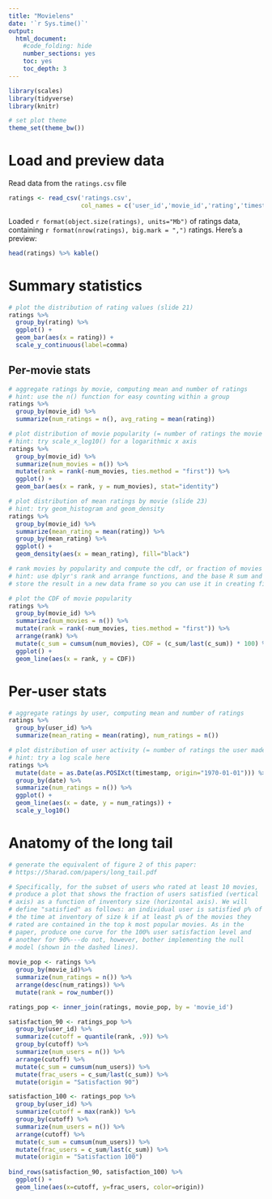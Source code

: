 ```yaml
---
title: "Movielens"
date: '`r Sys.time()`'
output:
  html_document:
    #code_folding: hide
    number_sections: yes
    toc: yes
    toc_depth: 3
---
```


```r
library(scales)
library(tidyverse)
library(knitr)

# set plot theme
theme_set(theme_bw())

```

# Load and preview data

Read data from the `ratings.csv` file
```r
ratings <- read_csv('ratings.csv',
                    col_names = c('user_id','movie_id','rating','timestamp'))
```

Loaded `r format(object.size(ratings), units="Mb")` of ratings data, containing `r format(nrow(ratings), big.mark = ",")` ratings. Here's a preview:
```r
head(ratings) %>% kable()
```

# Summary statistics

```r
# plot the distribution of rating values (slide 21)
ratings %>%
  group_by(rating) %>%
  ggplot() +
  geom_bar(aes(x = rating)) +
  scale_y_continuous(label=comma)
```

## Per-movie stats

```r
# aggregate ratings by movie, computing mean and number of ratings
# hint: use the n() function for easy counting within a group
ratings %>%
  group_by(movie_id) %>%
  summarize(num_ratings = n(), avg_rating = mean(rating))
```

```r
# plot distribution of movie popularity (= number of ratings the movie received)
# hint: try scale_x_log10() for a logarithmic x axis
ratings %>%
  group_by(movie_id) %>%
  summarize(num_movies = n()) %>%
  mutate(rank = rank(-num_movies, ties.method = "first")) %>%
  ggplot() +
  geom_bar(aes(x = rank, y = num_movies), stat="identity")

```

```r
# plot distribution of mean ratings by movie (slide 23)
# hint: try geom_histogram and geom_density
ratings %>%
  group_by(movie_id) %>%
  summarize(mean_rating = mean(rating)) %>%
  group_by(mean_rating) %>%
  ggplot() +
  geom_density(aes(x = mean_rating), fill="black")

```

```r
# rank movies by popularity and compute the cdf, or fraction of movies covered by the top-k moves (slide 25)
# hint: use dplyr's rank and arrange functions, and the base R sum and cumsum functions
# store the result in a new data frame so you can use it in creating figure 2 from the paper below

# plot the CDF of movie popularity
ratings %>%
  group_by(movie_id) %>%
  summarize(num_movies = n()) %>%
  mutate(rank = rank(-num_movies, ties.method = "first")) %>%
  arrange(rank) %>%
  mutate(c_sum = cumsum(num_movies), CDF = (c_sum/last(c_sum)) * 100) %>%
  ggplot() +
  geom_line(aes(x = rank, y = CDF))

```


# Per-user stats

```r
# aggregate ratings by user, computing mean and number of ratings
ratings %>%
  group_by(user_id) %>%
  summarize(mean_rating = mean(rating), num_ratings = n())

```

```r
# plot distribution of user activity (= number of ratings the user made)
# hint: try a log scale here
ratings %>%
  mutate(date = as.Date(as.POSIXct(timestamp, origin="1970-01-01"))) %>%
  group_by(date) %>%
  summarize(num_ratings = n()) %>%
  ggplot() +
  geom_line(aes(x = date, y = num_ratings)) +
  scale_y_log10()

```

# Anatomy of the long tail

```r
# generate the equivalent of figure 2 of this paper:
# https://5harad.com/papers/long_tail.pdf

# Specifically, for the subset of users who rated at least 10 movies,
# produce a plot that shows the fraction of users satisfied (vertical
# axis) as a function of inventory size (horizontal axis). We will
# define "satisfied" as follows: an individual user is satisfied p% of
# the time at inventory of size k if at least p% of the movies they
# rated are contained in the top k most popular movies. As in the
# paper, produce one curve for the 100% user satisfaction level and
# another for 90%---do not, however, bother implementing the null
# model (shown in the dashed lines).
 
movie_pop <- ratings %>%
  group_by(movie_id)%>%
  summarize(num_ratings = n()) %>%
  arrange(desc(num_ratings)) %>%
  mutate(rank = row_number())

ratings_pop <- inner_join(ratings, movie_pop, by = 'movie_id')

satisfaction_90 <- ratings_pop %>%
  group_by(user_id) %>%
  summarize(cutoff = quantile(rank, .9)) %>%
  group_by(cutoff) %>%
  summarize(num_users = n()) %>%
  arrange(cutoff) %>%
  mutate(c_sum = cumsum(num_users)) %>%
  mutate(frac_users = c_sum/last(c_sum)) %>%
  mutate(origin = "Satisfaction 90")

satisfaction_100 <- ratings_pop %>%
  group_by(user_id) %>%
  summarize(cutoff = max(rank)) %>%
  group_by(cutoff) %>%
  summarize(num_users = n()) %>%
  arrange(cutoff) %>%
  mutate(c_sum = cumsum(num_users)) %>%
  mutate(frac_users = c_sum/last(c_sum)) %>%
  mutate(origin = "Satisfaction 100")
  
bind_rows(satisfaction_90, satisfaction_100) %>%
  ggplot() +
  geom_line(aes(x=cutoff, y=frac_users, color=origin))

```
